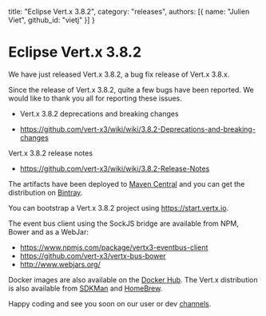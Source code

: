   title: "Eclipse Vert.x 3.8.2",
  category: "releases",
  authors: [{
    name: "Julien Viet",
    github_id: "vietj"
  }]
}

# Eclipse Vert.x 3.8.2

We have just released Vert.x 3.8.2, a bug fix release of Vert.x 3.8.x.

Since the release of Vert.x 3.8.2, quite a few bugs have been reported. We would like to thank you all for reporting these issues.

* Vert.x 3.8.2 deprecations and breaking changes

* https://github.com/vert-x3/wiki/wiki/3.8.2-Deprecations-and-breaking-changes

Vert.x 3.8.2 release notes

* https://github.com/vert-x3/wiki/wiki/3.8.2-Release-Notes

The artifacts have been deployed to [Maven Central](http://search.maven.org/#search%7Cga%7C1%7Cg%3A%22io.vertx%22%20AND%20v%3A%223.8.2%22) and you can get the distribution on [Bintray](https://bintray.com/vertx/downloads/distribution/3.8.2/view).

You can bootstrap a Vert.x 3.8.2 project using https://start.vertx.io.

The event bus client using the SockJS bridge are available from NPM, Bower and as a WebJar:

* https://www.npmjs.com/package/vertx3-eventbus-client
* https://github.com/vert-x3/vertx-bus-bower
* http://www.webjars.org/

Docker images are also available on the [Docker Hub](https://hub.docker.com/u/vertx/). The Vert.x distribution is also available from [SDKMan](http://sdkman.io/index.html) and [HomeBrew](http://brew.sh/).

Happy coding and see you soon on our user or dev [channels](https://vertx.io/community).
